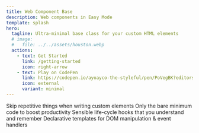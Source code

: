 ```yaml
---
title: Web Component Base
description: Web components in Easy Mode
template: splash
hero:
  tagline: Ultra-minimal base class for your custom HTML elements
  # image:
  #   file: ../../assets/houston.webp
  actions:
    - text: Get Started
      link: /getting-started
      icon: right-arrow
    - text: Play on CodePen
      link: https://codepen.io/ayoayco-the-styleful/pen/PoVegBK?editors=1010
      icon: external
      variant: minimal
---
```



<CardGrid stagger>
	<Card title="Clean." icon="star">
		Skip repetitive things when writing custom elements
	</Card>
	<Card title="Tiny." icon="add-document">
		Only the bare minimum code to boost productivity
	</Card>
	<Card title="Easy." icon="heart">
		Sensible life-cycle hooks that you understand and remember
	</Card>
	<Card title="Familiar." icon="open-book">
		Declarative templates for DOM manipulation & event handlers
	</Card>
</CardGrid>

